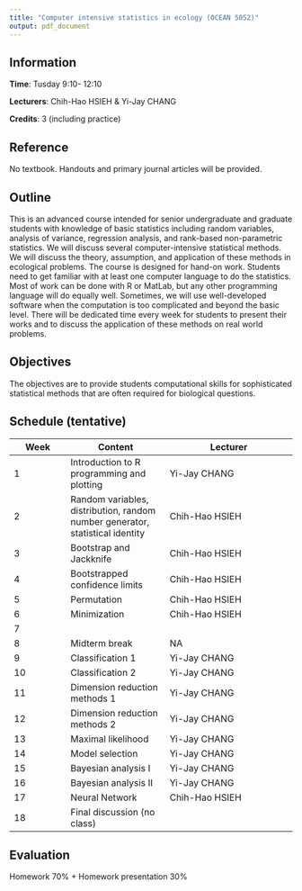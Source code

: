 ```yaml
---
title: "Computer intensive statistics in ecology (OCEAN 5052)"
output: pdf_document
---
```


## Information

**Time**: Tusday 9:10- 12:10

**Lecturers**: Chih-Hao HSIEH & Yi-Jay CHANG

**Credits**: 3 (including practice)

## Reference

No textbook.  Handouts and primary journal articles will be provided.

## Outline

This is an advanced course intended for senior undergraduate and graduate students with knowledge of basic statistics including random variables, analysis of variance, regression analysis, and rank-based non-parametric statistics. We will discuss several computer-intensive statistical methods. We will discuss the theory, assumption, and application of these methods in ecological problems. The course is designed for hand-on work.  Students need to get familiar with at least one computer language to do the statistics.  Most of work can be done with R or MatLab, but any other programming language will do equally well.  Sometimes, we will use well-developed software when the computation is too complicated and beyond the basic level. There will be dedicated time every week for students to present their works and to discuss the application of these methods on real world problems. 

## Objectives

The objectives are to provide students computational skills for sophisticated statistical methods that are often required for biological questions.

## Schedule (tentative)

Week|Content|Lecturer
----|-------|---------
1|Introduction to R programming and plotting|Yi-Jay CHANG
2|Random variables, distribution, random number generator, statistical identity|Chih-Hao HSIEH
3|Bootstrap and Jackknife|Chih-Hao HSIEH
4|Bootstrapped confidence limits|Chih-Hao HSIEH
5|Permutation|Chih-Hao HSIEH
6|Minimization|Chih-Hao HSIEH
7|
8|Midterm break|NA
9|Classification 1|Yi-Jay CHANG 
10|Classification 2|Yi-Jay CHANG
11|Dimension reduction methods 1 |Yi-Jay CHANG
12|Dimension reduction methods 2 |Yi-Jay CHANG
13|Maximal likelihood |Yi-Jay CHANG
14|Model selection |Yi-Jay CHANG
15|Bayesian analysis I |Yi-Jay CHANG
16|Bayesian analysis II |Yi-Jay CHANG
17|Neural Network |Chih-Hao HSIEH
18|Final discussion (no class)

## Evaluation

Homework 70% + Homework presentation 30%



